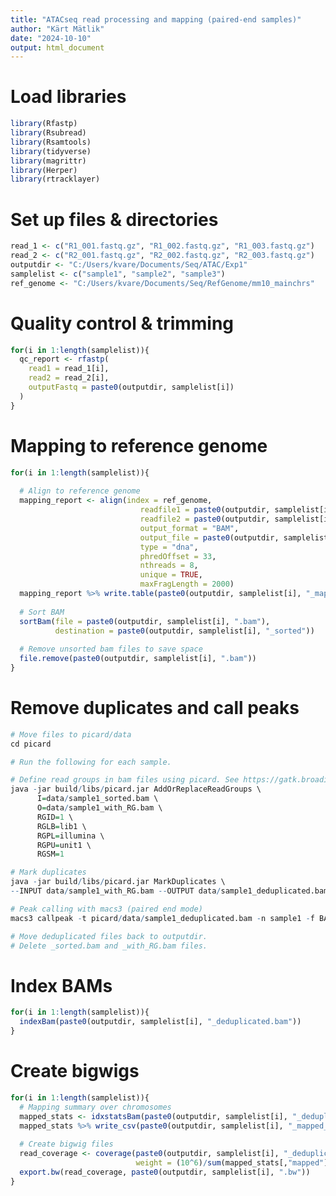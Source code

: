 ```yaml
---
title: "ATACseq read processing and mapping (paired-end samples)"
author: "Kärt Mätlik"
date: "2024-10-10"
output: html_document
---
```


# Load libraries
```r
library(Rfastp)
library(Rsubread)
library(Rsamtools)
library(tidyverse)
library(magrittr)
library(Herper)
library(rtracklayer)
```

# Set up files & directories
```r
read_1 <- c("R1_001.fastq.gz", "R1_002.fastq.gz", "R1_003.fastq.gz")
read_2 <- c("R2_001.fastq.gz", "R2_002.fastq.gz", "R2_003.fastq.gz")
outputdir <- "C:/Users/kvare/Documents/Seq/ATAC/Exp1"
samplelist <- c("sample1", "sample2", "sample3")
ref_genome <- "C:/Users/kvare/Documents/Seq/RefGenome/mm10_mainchrs"
```

# Quality control & trimming
```r
for(i in 1:length(samplelist)){
  qc_report <- rfastp(
    read1 = read_1[i],
    read2 = read_2[i],
    outputFastq = paste0(outputdir, samplelist[i])
  )
}
```

# Mapping to reference genome
```r
for(i in 1:length(samplelist)){
  
  # Align to reference genome
  mapping_report <- align(index = ref_genome,
                             readfile1 = paste0(outputdir, samplelist[i], "_R1.fastq.gz"),
                             readfile2 = paste0(outputdir, samplelist[i], "_R2.fastq.gz"),
                             output_format = "BAM",
                             output_file = paste0(outputdir, samplelist[i], ".bam"), 
                             type = "dna",
                             phredOffset = 33, 
                             nthreads = 8,
                             unique = TRUE,
                             maxFragLength = 2000)
  mapping_report %>% write.table(paste0(outputdir, samplelist[i], "_mapping_summary.csv"))
  
  # Sort BAM
  sortBam(file = paste0(outputdir, samplelist[i], ".bam"), 
          destination = paste0(outputdir, samplelist[i], "_sorted"))
  
  # Remove unsorted bam files to save space
  file.remove(paste0(outputdir, samplelist[i], ".bam"))
}
```

# Remove duplicates and call peaks
```r
# Move files to picard/data
cd picard

# Run the following for each sample.

# Define read groups in bam files using picard. See https://gatk.broadinstitute.org/hc/en-us/articles/360035890671-Read-groups for details
java -jar build/libs/picard.jar AddOrReplaceReadGroups \
      I=data/sample1_sorted.bam \
      O=data/sample1_with_RG.bam \
      RGID=1 \
      RGLB=lib1 \
      RGPL=illumina \
      RGPU=unit1 \
      RGSM=1

# Mark duplicates
java -jar build/libs/picard.jar MarkDuplicates \
--INPUT data/sample1_with_RG.bam --OUTPUT data/sample1_deduplicated.bam --METRICS_FILE data/sample1_metrics.txt --REMOVE_DUPLICATES true

# Peak calling with macs3 (paired end mode)
macs3 callpeak -t picard/data/sample1_deduplicated.bam -n sample1 -f BAMPE --outdir data/macs3_callpeak -g mm 

# Move deduplicated files back to outputdir.
# Delete _sorted.bam and _with_RG.bam files.
```

# Index BAMs
```r
for(i in 1:length(samplelist)){
  indexBam(paste0(outputdir, samplelist[i], "_deduplicated.bam"))
}
```

# Create bigwigs
```r
for(i in 1:length(samplelist)){
  # Mapping summary over chromosomes
  mapped_stats <- idxstatsBam(paste0(outputdir, samplelist[i], "_deduplicated.bam"))
  mapped_stats %>% write_csv(paste0(outputdir, samplelist[i], "_mapped_stats.csv"))
  
  # Create bigwig files
  read_coverage <- coverage(paste0(outputdir, samplelist[i], "_deduplicated.bam"),
                            weight = (10^6)/sum(mapped_stats[,"mapped"]))
  export.bw(read_coverage, paste0(outputdir, samplelist[i], ".bw"))
}
```
